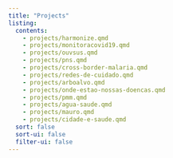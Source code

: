 ```yaml
---
title: "Projects"
listing:
  contents:
    - projects/harmonize.qmd
    - projects/monitoracovid19.qmd
    - projects/ouvsus.qmd
    - projects/pns.qmd
    - projects/cross-border-malaria.qmd
    - projects/redes-de-cuidado.qmd
    - projects/arboalvo.qmd
    - projects/onde-estao-nossas-doencas.qmd
    - projects/pmm.qmd
    - projects/agua-saude.qmd
    - projects/mauro.qmd
    - projects/cidade-e-saude.qmd
  sort: false
  sort-ui: false
  filter-ui: false
---
```


